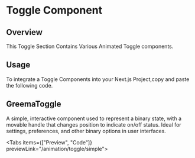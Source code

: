 
# Toggle Component

## Overview

This Toggle Section Contains Various Animated Toggle components.

## Usage

To integrate a Toggle Components into your Next.js Project,copy and paste the following code.

## GreemaToggle

A simple, interactive component used to represent a binary state, with a movable handle that changes position to indicate on/off status. Ideal for settings, preferences, and other binary options in user interfaces.

<Tabs items={["Preview", "Code"]} previewLink="/animation/toggle/simple">
  <TabComponent label="Preview">
    <div className="flex items-center justify-center py-10 md:py-32 ">
      <GreemaToggle />
    </div>
  </TabComponent>
  <TabComponent label="Code">
    <SourceCodeViewer componentPath="ui/examples/toggle.tsx" />
  </TabComponent>
</Tabs>
